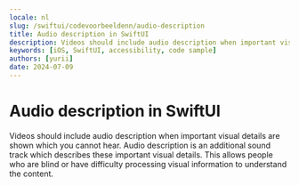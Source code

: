```yaml
---
locale: nl
slug: /swiftui/codevoorbeeldenn/audio-description
title: Audio description in SwiftUI
description: Videos should include audio description when important visual details are shown which you cannot hear.
keywords: [iOS, SwiftUI, accessibility, code sample]
authors: [yurii]
date: 2024-07-09
---
```


# Audio description in SwiftUI

Videos should include audio description when important visual details are shown which you cannot hear. Audio description is an additional sound track which describes these important visual details. This allows people who are blind or have difficulty processing visual information to understand the content.

<CodeSample id="media-audio-description" platform="swiftui" locale="nl"/>
